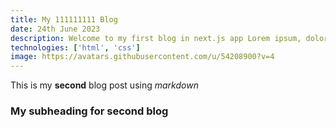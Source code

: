 ---
title: My 111111111 Blog
date: 24th June 2023
description: Welcome to my first blog in next.js app Lorem ipsum, dolor sit amet consectetur adipisicing elit. Nostrum commodi tempora, laudantium laboriosam saepe vel quam dignissimos illum velit. Quod aliquam cumque tenetur, officia nostrum assumenda rerum temporibus, ullam quaerat, optio architecto modi saepe enim aliquid reiciendis. Laudantium, aut omnis temporibus eaque repellendus, velit quidem, iste quis recusandae placeat vero!
technologies: ['html', 'css']
image: https://avatars.githubusercontent.com/u/54208900?v=4
---
This is my **second** blog post using *markdown*

### My subheading for second blog

